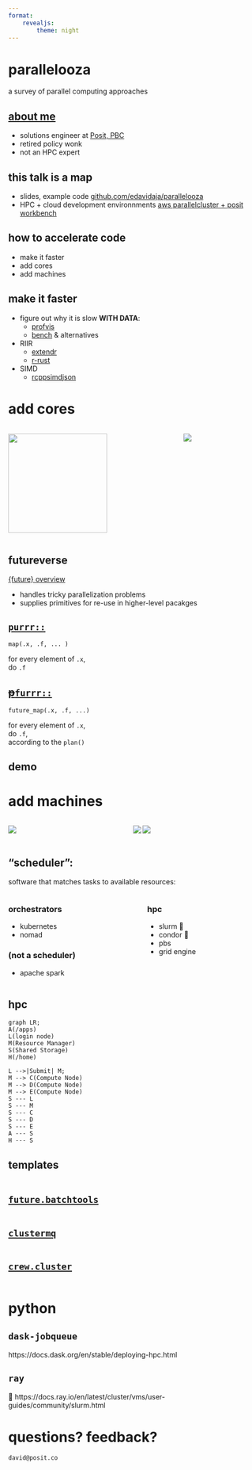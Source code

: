```yaml
---
format:
    revealjs: 
        theme: night
---
```


# parallelooza

a survey of parallel computing approaches

## [about me](https://edavidaja.com)

- solutions engineer at [Posit, PBC](https://posit.co/)
- retired policy wonk
- not an HPC expert

## this talk is a map

- slides, example code [github.com/edavidaja/parallelooza](https://github.com/edavidaja/parallelooza)
- HPC + cloud development environnments [aws parallelcluster + posit workbench](https://github.com/sol-eng/aws-parallelcluster-rsw)

## how to accelerate code

- make it faster
- add cores
- add machines

## make it faster

- figure out why it is slow **WITH DATA**: 
  - [profvis](https://rstudio.github.io/profvis/)
  - [bench](https://github.com/r-lib/bench?tab=readme-ov-file#alternatives) & alternatives
- RIIR
  - [extendr](https://github.com/extendr/extendr)
  - [r-rust](https://github.com/r-rust/faq)
- SIMD
  - [rcppsimdjson](https://github.com/eddelbuettel/rcppsimdjson)

# add cores {background-color="white"}

::: {.columns}

::: {.column}

![](https://www.futureverse.org/images/logo.png){width="200"}

:::

::: {.column}

![](https://assets.nvidiagrid.net/ngc/logos/Cuda.png)

:::
:::

## futureverse

[{future} overview](https://www.futureverse.org/packages-overview.html)

- handles tricky parallelization problems
- supplies primitives for re-use in higher-level pacakges

## [`purrr::`](https://rstats-wtf.github.io/wtf-purrr-slides/) 

::: r-fit-text
`map(.x, .f, ... )`
:::

for every element of `.x`,  
do `.f`


## [~~p~~`furrr::`](https://furrr.futureverse.org/)

::: r-fit-text
`future_map(.x, .f, ...)`
:::

for every element of `.x`,  
do `.f`,    
according to the `plan()`

## demo

# add machines {background-color="white"}

::: {.columns}
::: {.column}
![](https://slurm.schedmd.com/slurm_logo.png)

:::
::: {.column}
![](https://kubernetes.io/images/nav_logo2.svg)
![](https://htcondor.org/logos/htcondor_logos/PNG/HTCondor_red_blk_notag.png)
:::
:::


## "scheduler":

software that matches tasks to available resources:

::: columns

::: column

### orchestrators

- kubernetes
- nomad

### (not a scheduler)

- apache spark

:::

::: column

### hpc

- slurm 🍊
- condor 🍊
- pbs
- grid engine

:::

:::

## hpc

```mermaid
graph LR;
A(/apps)
L(login node)
M(Resource Manager)
S(Shared Storage)
H(/home)

L -->|Submit| M;
M --> C(Compute Node)
M --> D(Compute Node)
M --> E(Compute Node)
S --- L
S --- M
S --- C
S --- D
S --- E
A --- S
H --- S
```

## templates

```.bash
```

## [`future.batchtools`](https://future.batchtools.futureverse.org/index.html)

```.r
```

## [`clustermq`](https://mschubert.github.io/clustermq/)

```.r
```

## [`crew.cluster`](https://wlandau.github.io/crew.cluster/)

```.r
```

# python

## `dask-jobqueue`

https://docs.dask.org/en/stable/deploying-hpc.html

## `ray`

🚧 https://docs.ray.io/en/latest/cluster/vms/user-guides/community/slurm.html


# questions? feedback?

`david@posit.co`

